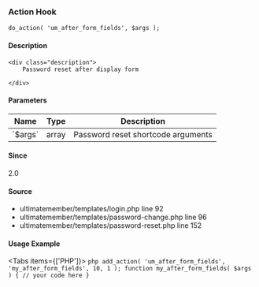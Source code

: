 
### Action Hook    
    
```
do_action( 'um_after_form_fields', $args );
```

#### Description
    <div class="description">
        Password reset after display form
 
    </div>

#### Parameters
            
<table className="table-auto mt-2 border dark:border-gray-500 p-5 text-sm text-left">
<thead>
<tr>
<th  className="px-3">Name</th>
<th  className="px-3">Type</th>
<th  className="px-3">Description</th>
</tr>
</thead>
<tbody>
               <tr >
               <td className="px-3 py-2">`$args`</td>
               <td className="px-3 py-2">array</td>
               <td className="px-3 py-2 text-sm">Password reset shortcode arguments</td>
               </tr>
</tbody>
</table>

#### Since
<div class="description">
2.0
</div>

#### Source
  - <Link href="/developer/files/templates-login#source-view.92">ultimatemember/templates/login.php</Link> <Link href="/developer/files/templates-login#source-view.92">line 92</Link>
  - <Link href="/developer/files/templates-password-change#source-view.96">ultimatemember/templates/password-change.php</Link> <Link href="/developer/files/templates-password-change#source-view.96">line 96</Link>
  - <Link href="/developer/files/templates-password-reset#source-view.152">ultimatemember/templates/password-reset.php</Link> <Link href="/developer/files/templates-password-reset#source-view.152">line 152</Link>



#### Usage Example

<Tabs items={['PHP']}>
    <Tab>
    ```php
    add_action( 'um_after_form_fields', 'my_after_form_fields', 10, 1 );
 function my_after_form_fields( $args ) {
     // your code here
 }
    ```
    </Tab>
</Tabs>